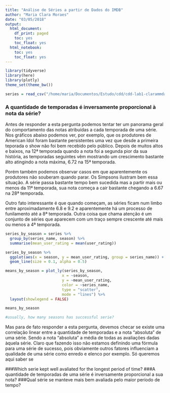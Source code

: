 ```yaml
---
title: "Análise de Séries a partir de Dados do IMDB"
author: "Maria Clara Moraes"
date: "03/05/2018"
output:
  html_document:
    df_print: paged
    toc: yes
    toc_float: yes
  html_notebook:
    toc: yes
    toc_float: yes
---
```


```r
library(tidyverse)
library(here)
library(plotly)
theme_set(theme_bw())
```

```r
series = read_csv("/home/maria/Documentos/Estudo/cdd/cdd-lab1-clarammdantas/data/series_from_imdb.csv")
```

### A quantidade de temporadas é inversamente proporcional à nota da série?

Antes de responder a esta pergunta podemos tentar ter um panorama geral do comportamento das notas atribuídas a cada temporada de uma série. Nos gráficos abaixo podemos ver, por exemplo, que os produtores de American Idol foram bastante persistentes uma vez que desde a primeira teporada o show não foi bem recebido pelo público. Depois de muitos altos e baixos, na 12ª temporada quando a nota foi a segunda pior da sua história, as temporadas seguintes vêm mostrando um crescimento bastante alto atingindo a nota máxima, 6.72 na 15ª temporada.

Porém também podemos observar casos em que aparentemente os produtores não souberam quando parar. Os Simpsons ilustram bem essa situação. A série passa bastante tempo bem sucedida mas a partir mais ou menos da 11ª temporada, sua nota começa a cair bastante chegando a 6.67 na 28ª temporada.

Outro fato interessante é que quando começam, as séries ficam num limbo entre aproximadamente 6.8 e 9.2 e aparentemente há um processo de funilamento até a 8ª temporada. Outra coisa que chama atenção é um conjunto de séries que aparecem com um traço sempre crescente até mais ou menos a 4ª temporada.

```r
series_by_season = series %>% 
  group_by(series_name, season) %>% 
  summarise(mean_user_rating = mean(user_rating))

series_by_season %>% 
  ggplot(aes(x = season, y = mean_user_rating, group = series_name)) + 
  geom_line(size = 0.1, alpha = 0.5)
```

```r
means_by_season = plot_ly(series_by_season,
                         x = ~season,
                         y = ~mean_user_rating,
                         color = ~series_name,
                         type = "scatter",
                         mode = "lines") %>% 
  layout(showlegend = FALSE)

means_by_season

#usually, how many seasons has successful serie?
```

Mas para de fato responder a esta pergunta, devemos checar se existe uma correlação linear entre a quantidade de temporadas e a nota "absoluta" de uma série. Sendo a nota "absoluta" a média de todas as avaliações dadas àquela série. Claro que fazendo isso não estamos definindo uma fórmula para uma série de sucesso, pois obviamente outros fatores influenciam a qualidade de uma série como enredo e elenco por exemplo. Só queremos aqui saber se

###Which serie kept well avaliated for the longest period of time?
###A quantidade de temporadas de uma série é inversamente proporcional a sua nota?
###Qual série se manteve mais bem avaliada pelo maior período de tempo?
